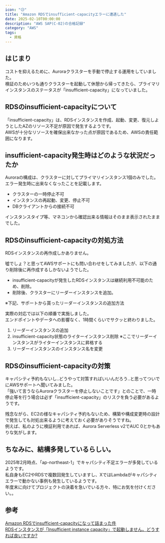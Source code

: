 ```yaml
---
icon: "😥"
title: "Amazon RDSでinsufficient-capacityエラーに遭遇した"
date: 2025-02-10T00:00:00
description: "AWS SAP(C-02)の合格記録"
category: "AWS"
tags:
  - 資格
---
```


## はじまり
コストを抑えるために、Auroraクラスターを手動で停止する運用をしていました。  
検証のためいつも通りクラスターを起動して休憩から帰ってきたら、プライマリインスタンスのステータスが「insufficient-capacity」になっていました。  

## RDSのinsufficient-capacityについて
「insufficient-capacity」は、RDSインスタンスを作成、起動、変更、復元しようとしたAZのリソース不足が原因で発生するようです。  
AWSが十分なリソースを確保出来なかった点が原因であるため、AWSの責任範囲になります。  
<ExLinkCard title="Amazon RDS で利用可能な DB インスタンスが不足している" url="https://docs.aws.amazon.com/ja_jp/AmazonRDS/latest/UserGuide/CHAP_Troubleshooting.html#CHAP_Troubleshooting.Capacity" />

## insufficient-capacity発生時はどのような状況だったか
Auroraの構成は、クラスターに対してプライマリインスタンス1個のみでした。  
エラー発生時に出来なくなったことを記載します。  
- クラスターの一時停止不可
- インスタンスの再起動、変更、停止不可
- DBクライアントからの接続不可  

インスタンスタイプ等、マネコンから確認出来る情報はそのまま表示されたままでした。  

## RDSのinsufficient-capacityの対処方法
RDSインスタンスの再作成しかありません。  

噓でしょ？と思ってAWSサポートにも問い合わせをしてみましたが、以下の通り削除後に再作成するしかないようでした。  
- insufficient-capacityが発生したRDSインスタンスは継続利用不可能のため、削除。  
- 削除後、クラスターにリーダーインスタンスを追加。  

※下記、サポートから貰ったリーダーインスタンスの追加方法  
<ExLinkCard title="DB クラスターに Aurora レプリカを追加する" url="https://docs.aws.amazon.com/ja_jp/AmazonRDS/latest/AuroraUserGuide/aurora-replicas-adding.html" />

実際の対応では以下の順番で実施しました。  
エンドポイントやデータへの影響なく、1時間くらいでサクッと終わりました。  
1. リーダーインスタンスの追加  
1. insufficient-capacity状態のライターインスタンス削除 ※ここでリーダーインスタンスがライターインスタンスに昇格する
1. リーダーインスタンスのインスタンス名を変更

## RDSのinsufficient-capacityの対策
キャパシティ予約もないし..どうやって対策すればいいんだろう..と思ってついでにAWSサポートへ聞いてみました。  
「強いて言うならAuroraクラスターを停止しないことです」とのことで、一時停止等を行う場合は必ず「insufficient-capacity」のリスクを負う必要があるようです。  

残念ながら、EC2の様なキャパシティ予約もないため、構築や構成変更時の設計で発生しても対処出来るように考えておく必要がありそうですね。  
例えば、私のように検証利用であれば、Aurora Serverless v2でAUC 0とかもありな気がします。  
<ExLinkCard url="https://aws.amazon.com/jp/about-aws/whats-new/2024/11/amazon-aurora-serverless-v2-scaling-zero-capacity/" />

## ちなみに、結構多発しているらしい。
2025年2月時点、「ap-northeast-1」でキャパシティ不足エラーが多発しているようです。  
私自身もEC2やRDSで複数回発生していますし、XではLambdaがキャパシティエラーで動かない事例も発生しているようです。  
年度末に向けてプロジェクトの決着を急いでいる方々、特にお気を付けください。。  

## 参考
[Amazon RDSでinsufficient-capacityになって詰まった件](https://qiita.com/jarapeno/items/619292dcb675ecebbfe4)  
[RDSインスタンスが「Insufficient instance capacity」で起動しません。どうすれば良いですか?](https://support.serverworks.co.jp/hc/ja/articles/5328839457561-RDS%E3%82%A4%E3%83%B3%E3%82%B9%E3%82%BF%E3%83%B3%E3%82%B9%E3%81%8C-Insufficient-instance-capacity-%E3%81%A7%E8%B5%B7%E5%8B%95%E3%81%97%E3%81%BE%E3%81%9B%E3%82%93-%E3%81%A9%E3%81%86%E3%81%99%E3%82%8C%E3%81%B0%E8%89%AF%E3%81%84%E3%81%A7%E3%81%99%E3%81%8B)  
